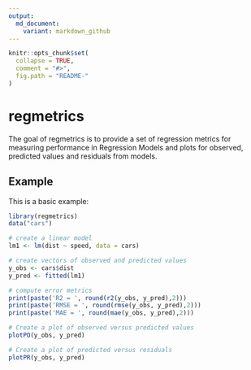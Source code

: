 ```yaml
---
output:
  md_document:
    variant: markdown_github
---
```


<!-- README.md is generated from README.Rmd. Please edit that file -->

```r
knitr::opts_chunk$set(
  collapse = TRUE,
  comment = "#>",
  fig.path = "README-"
)
```

# regmetrics

The goal of regmetrics is to provide a set of regression metrics for measuring 
performance in Regression Models and plots for observed, predicted values and 
residuals from models.


## Example

This is a basic example:

```r
library(regmetrics)
data("cars")

# create a linear model
lm1 <- lm(dist ~ speed, data = cars)

# create vectors of observed and predicted values
y_obs <- cars$dist
y_pred <- fitted(lm1)

# compute error metrics
print(paste('R2 = ', round(r2(y_obs, y_pred),2)))
print(paste('RMSE = ', round(rmse(y_obs, y_pred),2)))
print(paste('MAE = ', round(mae(y_obs, y_pred),2)))

# Create a plot of observed versus predicted values
plotPO(y_obs, y_pred)

# Create a plot of predicted versus residuals
plotPR(y_obs, y_pred)
```
